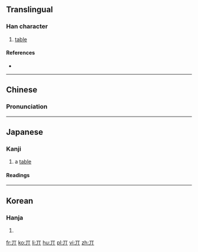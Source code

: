 {{also|其}}<!-- may be replaced by zh-forms -->
==Translingual==

===Han character===
{{Han char|rn=1|rad=一|as=02|sn=3|four=10220|canj=ML}}

# [[table]]

====References====
* {{Han ref|kx=0076.130|dkj=00015|dj=0149.010|hdz=10009.010|uh=4E0C|ud=19980|bh=C946|bd=51526}}

----

==Chinese==
{{zh-forms}}

===Pronunciation===
{{zh-pron
|m=jī
|c=gei1
|h=
|mn=
|w=
|mc=y
|oc=
|ma=|ma2=
|cat=n
}}

----

==Japanese==

===Kanji===
{{ja-kanji|grade=uc|rs=一02}}

# a [[table]]

====Readings====
{{ja-readings
|on=[[き]] (ki), [[ぎ]] (gi), [[ご]] (go)
|kun=[[その]] (丌の, sono), [[それ]] (丌れ, sore), [[だい]] (dai)
}}

----

==Korean==

===Hanja===
{{ko-hanja|hangeul=기|rv=gi|mr=ki}}

# {{defn|lang=ko|sort=一02}}

[[fr:丌]]
[[ko:丌]]
[[li:丌]]
[[hu:丌]]
[[pl:丌]]
[[vi:丌]]
[[zh:丌]]